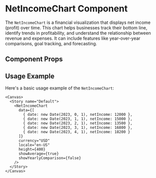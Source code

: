 

<Meta of={NetIncomeChart} />

# NetIncomeChart Component

The `NetIncomeChart` is a financial visualization that displays net income (profit) over time. This chart helps businesses track their bottom line, identify trends in profitability, and understand the relationship between revenue and expenses. It can include features like year-over-year comparisons, goal tracking, and forecasting.

## Component Props

<Canvas of={NetIncomeChart.Default} />

<Controls />

## Usage Example

Here's a basic usage example of the `NetIncomeChart`:

```tsx
<Canvas>
  <Story name="Default">
    <NetIncomeChart 
      data={[
        { date: new Date(2023, 0, 1), netIncome: 12000 },
        { date: new Date(2023, 1, 1), netIncome: 15000 },
        { date: new Date(2023, 2, 1), netIncome: 13500 },
        { date: new Date(2023, 3, 1), netIncome: 16800 },
        { date: new Date(2023, 4, 1), netIncome: 18200 }
      ]}
      currency="USD"
      locale="en-US"
      height={400}
      showAverage={true}
      showYearlyComparison={false}
    />
  </Story>
</Canvas>
``` 